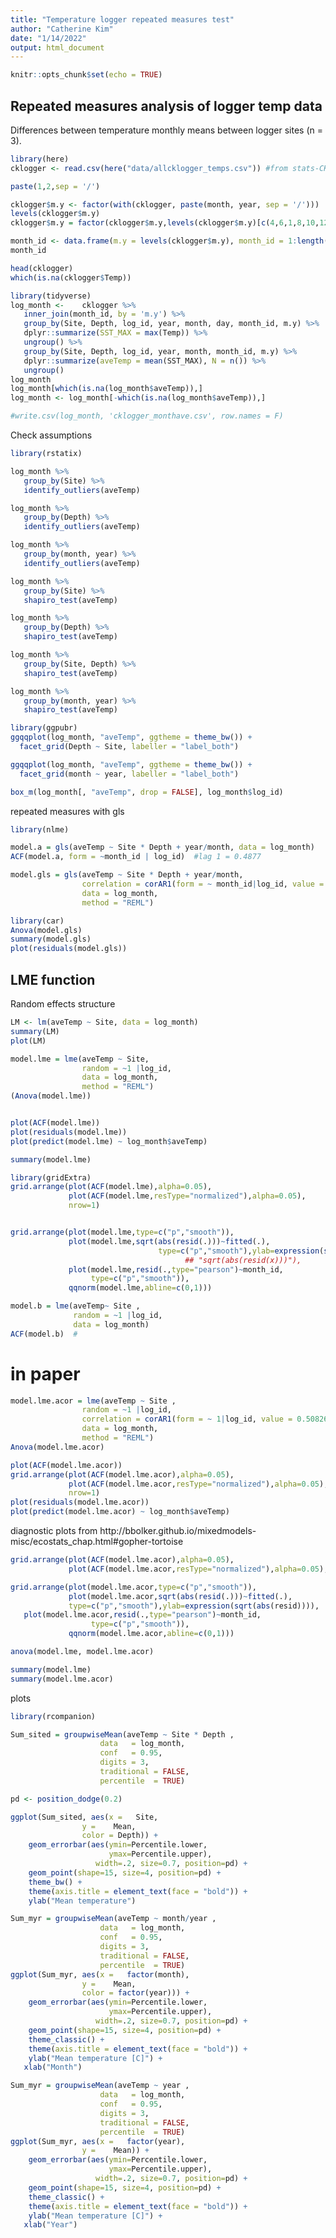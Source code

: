 ```yaml
---
title: "Temperature logger repeated measures test"
author: "Catherine Kim"
date: "1/14/2022"
output: html_document
---
```


```r
knitr::opts_chunk$set(echo = TRUE)
```

## Repeated measures analysis of logger temp data

Differences between temperature monthly means between logger sites (n = 3).

```r
library(here)
cklogger <- read.csv(here("data/allcklogger_temps.csv")) #from stats-CKTLTemp-allsitesdepth.rmd

paste(1,2,sep = '/')

cklogger$m.y <- factor(with(cklogger, paste(month, year, sep = '/')))
levels(cklogger$m.y)
cklogger$m.y = factor(cklogger$m.y,levels(cklogger$m.y)[c(4,6,1,8,10,12,14,16,18:20,3,5,7,2,9,11,13,15,17)])

month_id <- data.frame(m.y = levels(cklogger$m.y), month_id = 1:length(levels(cklogger$m.y)))
month_id

head(cklogger)
which(is.na(cklogger$Temp))
```

```r
library(tidyverse)
log_month <-    cklogger %>% 
   inner_join(month_id, by = 'm.y') %>% 
   group_by(Site, Depth, log_id, year, month, day, month_id, m.y) %>% 
   dplyr::summarize(SST_MAX = max(Temp)) %>% 
   ungroup() %>% 
   group_by(Site, Depth, log_id, year, month, month_id, m.y) %>% 
   dplyr::summarize(aveTemp = mean(SST_MAX), N = n()) %>% 
   ungroup()
log_month
log_month[which(is.na(log_month$aveTemp)),]
log_month <- log_month[-which(is.na(log_month$aveTemp)),]

#write.csv(log_month, 'cklogger_monthave.csv', row.names = F)
```
Check assumptions
```r
library(rstatix)

log_month %>% 
   group_by(Site) %>% 
   identify_outliers(aveTemp)

log_month %>% 
   group_by(Depth) %>% 
   identify_outliers(aveTemp)

log_month %>% 
   group_by(month, year) %>% 
   identify_outliers(aveTemp)
```

```r
log_month %>% 
   group_by(Site) %>% 
   shapiro_test(aveTemp)

log_month %>% 
   group_by(Depth) %>% 
   shapiro_test(aveTemp)

log_month %>% 
   group_by(Site, Depth) %>% 
   shapiro_test(aveTemp)

log_month %>% 
   group_by(month, year) %>% 
   shapiro_test(aveTemp)

```

```r
library(ggpubr)
ggqqplot(log_month, "aveTemp", ggtheme = theme_bw()) +
  facet_grid(Depth ~ Site, labeller = "label_both")

ggqqplot(log_month, "aveTemp", ggtheme = theme_bw()) +
  facet_grid(month ~ year, labeller = "label_both")
```

```r
box_m(log_month[, "aveTemp", drop = FALSE], log_month$log_id)
```

repeated measures with gls
```r
library(nlme)

model.a = gls(aveTemp ~ Site * Depth + year/month, data = log_month)
ACF(model.a, form = ~month_id | log_id)  #lag 1 = 0.4877
```

```r
model.gls = gls(aveTemp ~ Site * Depth + year/month, 
                correlation = corAR1(form = ~ month_id|log_id, value = 0.5076),
                data = log_month,
                method = "REML")

library(car)
Anova(model.gls)
summary(model.gls)
plot(residuals(model.gls))
```
## LME function 

Random effects structure
```r
LM <- lm(aveTemp ~ Site, data = log_month)
summary(LM)
plot(LM)
```

```r
model.lme = lme(aveTemp ~ Site, 
                random = ~1 |log_id,
                data = log_month,
                method = "REML")
(Anova(model.lme))


plot(ACF(model.lme))
plot(residuals(model.lme))
plot(predict(model.lme) ~ log_month$aveTemp)

summary(model.lme)
```

```r
library(gridExtra)
grid.arrange(plot(ACF(model.lme),alpha=0.05),
             plot(ACF(model.lme,resType="normalized"),alpha=0.05),
             nrow=1)


grid.arrange(plot(model.lme,type=c("p","smooth")),
             plot(model.lme,sqrt(abs(resid(.)))~fitted(.),
                                 type=c("p","smooth"),ylab=expression(sqrt(abs(resid)))),
                                       ## "sqrt(abs(resid(x)))"),
             plot(model.lme,resid(.,type="pearson")~month_id,
                  type=c("p","smooth")),
             qqnorm(model.lme,abline=c(0,1)))
```


```r
model.b = lme(aveTemp~ Site , 
              random = ~1 |log_id, 
              data = log_month)
ACF(model.b)  #
```
# in paper

```r
model.lme.acor = lme(aveTemp ~ Site , 
                random = ~1 |log_id,
                correlation = corAR1(form = ~ 1|log_id, value = 0.50826),
                data = log_month,
                method = "REML")
Anova(model.lme.acor)

plot(ACF(model.lme.acor))
grid.arrange(plot(ACF(model.lme.acor),alpha=0.05),
             plot(ACF(model.lme.acor,resType="normalized"),alpha=0.05),
             nrow=1)
plot(residuals(model.lme.acor))
plot(predict(model.lme.acor) ~ log_month$aveTemp)
```

diagnostic plots from 
http://bbolker.github.io/mixedmodels-misc/ecostats_chap.html#gopher-tortoise
```r
grid.arrange(plot(ACF(model.lme.acor),alpha=0.05),
             plot(ACF(model.lme.acor,resType="normalized"),alpha=0.05),  nrow=1)

grid.arrange(plot(model.lme.acor,type=c("p","smooth")),
             plot(model.lme.acor,sqrt(abs(resid(.)))~fitted(.),
             type=c("p","smooth"),ylab=expression(sqrt(abs(resid)))),                                     
   plot(model.lme.acor,resid(.,type="pearson")~month_id,
                  type=c("p","smooth")),
             qqnorm(model.lme.acor,abline=c(0,1)))
```

```r
anova(model.lme, model.lme.acor)

summary(model.lme)
summary(model.lme.acor)
```
plots
```r
library(rcompanion)

Sum_sited = groupwiseMean(aveTemp ~ Site * Depth ,
                    data   = log_month,
                    conf   = 0.95,
                    digits = 3,
                    traditional = FALSE,
                    percentile  = TRUE)

pd <- position_dodge(0.2)

ggplot(Sum_sited, aes(x =   Site,
                y =    Mean,
                color = Depth)) +
    geom_errorbar(aes(ymin=Percentile.lower,
                      ymax=Percentile.upper),
                   width=.2, size=0.7, position=pd) +
    geom_point(shape=15, size=4, position=pd) +
    theme_bw() +
    theme(axis.title = element_text(face = "bold")) +
    ylab("Mean temperature")
```

```r
Sum_myr = groupwiseMean(aveTemp ~ month/year ,
                    data   = log_month,
                    conf   = 0.95,
                    digits = 3,
                    traditional = FALSE,
                    percentile  = TRUE)
ggplot(Sum_myr, aes(x =   factor(month),
                y =    Mean,
                color = factor(year))) +
    geom_errorbar(aes(ymin=Percentile.lower,
                      ymax=Percentile.upper),
                   width=.2, size=0.7, position=pd) +
    geom_point(shape=15, size=4, position=pd) +
    theme_classic() +
    theme(axis.title = element_text(face = "bold")) +
    ylab("Mean temperature [C]") +
   xlab("Month")
```

```r
Sum_myr = groupwiseMean(aveTemp ~ year ,
                    data   = log_month,
                    conf   = 0.95,
                    digits = 3,
                    traditional = FALSE,
                    percentile  = TRUE)
ggplot(Sum_myr, aes(x =   factor(year),
                y =    Mean)) +
    geom_errorbar(aes(ymin=Percentile.lower,
                      ymax=Percentile.upper),
                   width=.2, size=0.7, position=pd) +
    geom_point(shape=15, size=4, position=pd) +
    theme_classic() +
    theme(axis.title = element_text(face = "bold")) +
    ylab("Mean temperature [C]") +
   xlab("Year")
```



